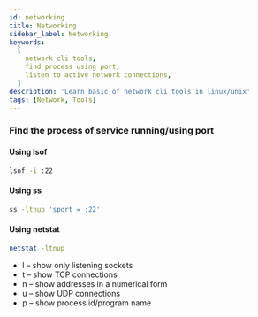 ```yaml
---
id: networking
title: Networking
sidebar_label: Networking
keywords:
  [
    network cli tools,
    find process using port,
    listen to active network connections,
  ]
description: 'Learn basic of network cli tools in linux/unix'
tags: [Network, Tools]
---
```


### Find the process of service running/using port

#### Using lsof

```bash
lsof -i :22
```

#### Using ss

```bash
ss -ltnup 'sport = :22'
```

#### Using netstat

```bash
netstat -ltnup
```

- l – show only listening sockets
- t – show TCP connections
- n – show addresses in a numerical form
- u – show UDP connections
- p – show process id/program name
